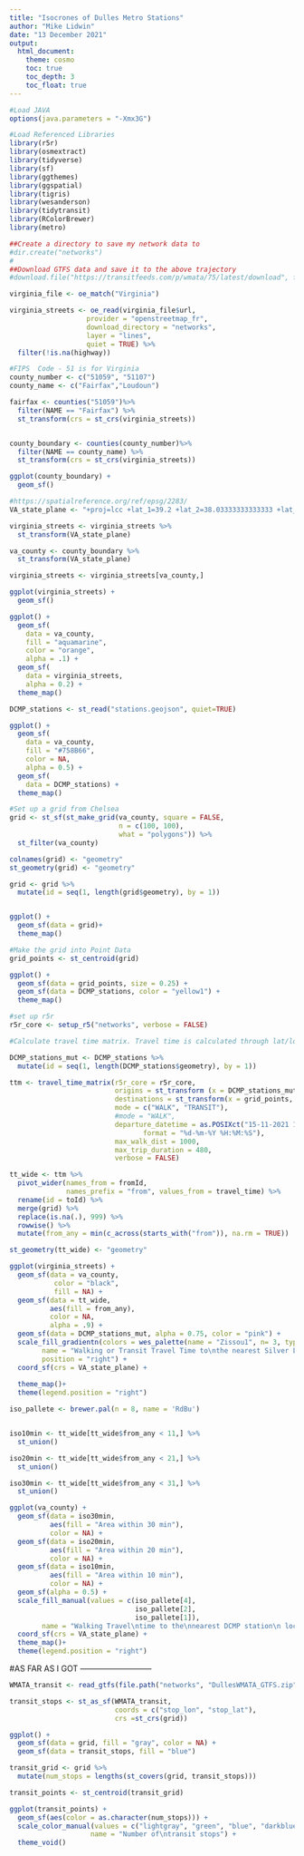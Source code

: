 ```yaml
---
title: "Isocrones of Dulles Metro Stations"
author: "Mike Lidwin"
date: "13 December 2021"
output: 
  html_document:
    theme: cosmo
    toc: true
    toc_depth: 3
    toc_float: true
---
```


``` r

#Load JAVA
options(java.parameters = "-Xmx3G")

#Load Referenced Libraries
library(r5r)
library(osmextract)
library(tidyverse)
library(sf)
library(ggthemes)
library(ggspatial)
library(tigris)
library(wesanderson)
library(tidytransit)
library(RColorBrewer)
library(metro)

```

```r
##Create a directory to save my network data to
#dir.create("networks")
#
##Download GTFS data and save it to the above trajectory
#download.file("https://transitfeeds.com/p/wmata/75/latest/download", file.path("networks","DullesWMATA_GTFS.zip"), mode = "wb", quiet=TRUE)
```

```r
virginia_file <- oe_match("Virginia")
```


``` r
virginia_streets <- oe_read(virginia_file$url, 
                   provider = "openstreetmap_fr", 
                   download_directory = "networks", 
                   layer = "lines", 
                   quiet = TRUE) %>%
  filter(!is.na(highway))

```


```r
#FIPS  Code - 51 is for Virginia
county_number <- c("51059", "51107")
county_name <- c("Fairfax","Loudoun")

fairfax <- counties("51059")%>%
  filter(NAME == "Fairfax") %>%
  st_transform(crs = st_crs(virginia_streets))


county_boundary <- counties(county_number)%>%
  filter(NAME == county_name) %>%
  st_transform(crs = st_crs(virginia_streets))

ggplot(county_boundary) +
  geom_sf()
```


```r
#https://spatialreference.org/ref/epsg/2283/
VA_state_plane <- "+proj=lcc +lat_1=39.2 +lat_2=38.03333333333333 +lat_0=37.66666666666666 +lon_0=-78.5 +x_0=3500000.0001016 +y_0=2000000.0001016 +ellps=GRS80 +datum=NAD83 +to_meter=0.3048006096012192 +no_defs "

virginia_streets <- virginia_streets %>%
  st_transform(VA_state_plane)

va_county <- county_boundary %>%
  st_transform(VA_state_plane)

virginia_streets <- virginia_streets[va_county,]

ggplot(virginia_streets) +
  geom_sf()

```


```r

ggplot() +
  geom_sf(
    data = va_county, 
    fill = "aquamarine", 
    color = "orange",
    alpha = .1) + 
  geom_sf(
    data = virginia_streets, 
    alpha = 0.2) + 
  theme_map()

```


``` r

DCMP_stations <- st_read("stations.geojson", quiet=TRUE)

ggplot() +
  geom_sf(
    data = va_county, 
    fill = "#758B66", 
    color = NA, 
    alpha = 0.5) +
  geom_sf(
    data = DCMP_stations) +
  theme_map()

```

```r
#Set up a grid from Chelsea
grid <- st_sf(st_make_grid(va_county, square = FALSE,
                           n = c(100, 100),
                           what = "polygons")) %>% 
  st_filter(va_county)

colnames(grid) <- "geometry"
st_geometry(grid) <- "geometry"

grid <- grid %>% 
  mutate(id = seq(1, length(grid$geometry), by = 1))


ggplot() +
  geom_sf(data = grid)+
  theme_map()

```

``` r

#Make the grid into Point Data
grid_points <- st_centroid(grid)

ggplot() +
  geom_sf(data = grid_points, size = 0.25) +
  geom_sf(data = DCMP_stations, color = "yellow1") +
  theme_map()
```


```r

#set up r5r
r5r_core <- setup_r5("networks", verbose = FALSE)
```

``` r
#Calculate travel time matrix. Travel time is calculated through lat/long data NOT spatially projected data. So, origins and destinations point data must be converted back to lat/long format

DCMP_stations_mut <- DCMP_stations %>% 
  mutate(id = seq(1, length(DCMP_stations$geometry), by = 1))

ttm <- travel_time_matrix(r5r_core = r5r_core,
                          origins = st_transform (x = DCMP_stations_mut, crs = "WGS84"),
                          destinations = st_transform(x = grid_points, crs = "WGS84"),
                          mode = c("WALK", "TRANSIT"),
                          #mode = "WALK",
                          departure_datetime = as.POSIXct("15-11-2021 14:00:00",
                                 format = "%d-%m-%Y %H:%M:%S"),
                          max_walk_dist = 1000,
                          max_trip_duration = 480,
                          verbose = FALSE)
```

```r

tt_wide <- ttm %>%
  pivot_wider(names_from = fromId, 
              names_prefix = "from", values_from = travel_time) %>%
  rename(id = toId) %>% 
  merge(grid) %>%
  replace(is.na(.), 999) %>%
  rowwise() %>%
  mutate(from_any = min(c_across(starts_with("from")), na.rm = TRUE))

st_geometry(tt_wide) <- "geometry"
```


```r
ggplot(virginia_streets) +
  geom_sf(data = va_county,
           color = "black",
           fill = NA) +
  geom_sf(data = tt_wide, 
          aes(fill = from_any), 
          color = NA,
          alpha = .9) +
  geom_sf(data = DCMP_stations_mut, alpha = 0.75, color = "pink") +
  scale_fill_gradientn(colors = wes_palette(name = "Zissou1", n= 3, type = "continuous"),
        name = "Walking or Transit Travel Time to\nthe nearest Silver Line \nstation (minutes)",
        position = "right") +
  coord_sf(crs = VA_state_plane) +
  
  theme_map()+
  theme(legend.position = "right")

```


```r
iso_pallete <- brewer.pal(n = 8, name = 'RdBu')


iso10min <- tt_wide[tt_wide$from_any < 11,] %>%
  st_union()

iso20min <- tt_wide[tt_wide$from_any < 21,] %>%
  st_union()

iso30min <- tt_wide[tt_wide$from_any < 31,] %>%
  st_union()

ggplot(va_county) +
  geom_sf(data = iso30min, 
          aes(fill = "Area within 30 min"), 
          color = NA) +
  geom_sf(data = iso20min, 
          aes(fill = "Area within 20 min"), 
          color = NA) +
  geom_sf(data = iso10min, 
          aes(fill = "Area within 10 min"), 
          color = NA) +
  geom_sf(alpha = 0.5) +
  scale_fill_manual(values = c(iso_pallete[4], 
                               iso_pallete[2],
                               iso_pallete[1]),
        name = "Walking Travel\ntime to the\nnearest DCMP station\n location (minutes)") +
  coord_sf(crs = VA_state_plane) +
  theme_map()+
  theme(legend.position = "right")

```


#AS FAR AS I GOT ---------------------------


```r

WMATA_transit <- read_gtfs(file.path("networks", "DullesWMATA_GTFS.zip"))

transit_stops <- st_as_sf(WMATA_transit, 
                          coords = c("stop_lon", "stop_lat"),
                          crs =st_crs(grid))

ggplot() +
  geom_sf(data = grid, fill = "gray", color = NA) +
  geom_sf(data = transit_stops, fill = "blue")

transit_grid <- grid %>%
  mutate(num_stops = lengths(st_covers(grid, transit_stops)))

transit_points <- st_centroid(transit_grid)

ggplot(transit_points) +
  geom_sf(aes(color = as.character(num_stops))) +
  scale_color_manual(values = c("lightgray", "green", "blue", "darkblue", "purple"), 
                    name = "Number of\ntransit stops") +
  theme_void()
```